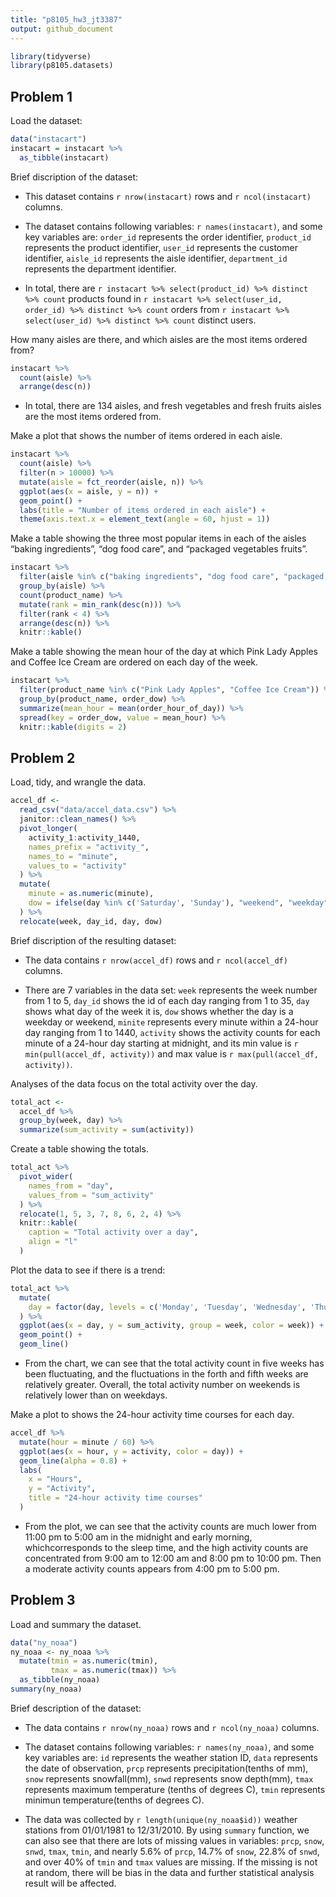 ```yaml
---
title: "p8105_hw3_jt3387"
output: github_document
---
```

  
```r
library(tidyverse)
library(p8105.datasets)
```

## Problem 1

Load the dataset:

```r
data("instacart")
instacart = instacart %>% 
  as_tibble(instacart)
```
  
Brief discription of the dataset:

- This dataset contains `r nrow(instacart)` rows and `r ncol(instacart)` columns.

- The dataset contains following variables: ``r names(instacart)``, and some key variables are: `order_id` represents the order identifier, `product_id` represents the product identifier, `user_id` represents the customer identifier, `aisle_id` represents the aisle identifier, `department_id` represents the department identifier.
  
- In total, there are `r instacart %>% select(product_id) %>% distinct %>% count` products found in `r instacart %>% select(user_id, order_id) %>% distinct %>% count` orders from `r instacart %>% select(user_id) %>% distinct %>% count` distinct users.

How many aisles are there, and which aisles are the most items ordered from?

```r
instacart %>% 
  count(aisle) %>% 
  arrange(desc(n))
```

- In total, there are 134 aisles, and fresh vegetables and fresh fruits aisles are the most items ordered from.

Make a plot that shows the number of items ordered in each aisle.

```r
instacart %>% 
  count(aisle) %>% 
  filter(n > 10000) %>% 
  mutate(aisle = fct_reorder(aisle, n)) %>% 
  ggplot(aes(x = aisle, y = n)) + 
  geom_point() + 
  labs(title = "Number of items ordered in each aisle") +
  theme(axis.text.x = element_text(angle = 60, hjust = 1))
```

Make a table showing the three most popular items in each of the aisles “baking ingredients”, “dog food care”, and “packaged vegetables fruits”. 

```r
instacart %>% 
  filter(aisle %in% c("baking ingredients", "dog food care", "packaged vegetables fruits")) %>%
  group_by(aisle) %>% 
  count(product_name) %>% 
  mutate(rank = min_rank(desc(n))) %>% 
  filter(rank < 4) %>% 
  arrange(desc(n)) %>%
  knitr::kable()
```

Make a table showing the mean hour of the day at which Pink Lady Apples and Coffee Ice Cream are ordered on each day of the week.

```r
instacart %>%
  filter(product_name %in% c("Pink Lady Apples", "Coffee Ice Cream")) %>%
  group_by(product_name, order_dow) %>%
  summarize(mean_hour = mean(order_hour_of_day)) %>%
  spread(key = order_dow, value = mean_hour) %>%
  knitr::kable(digits = 2)
```

## Problem 2

Load, tidy, and wrangle the data.

```r
accel_df <- 
  read_csv("data/accel_data.csv") %>% 
  janitor::clean_names() %>% 
  pivot_longer(
    activity_1:activity_1440,
    names_prefix = "activity_",
    names_to = "minute",
    values_to = "activity"
  ) %>% 
  mutate(
    minute = as.numeric(minute),
    dow = ifelse(day %in% c('Saturday', 'Sunday'), "weekend", "weekday")
  ) %>% 
  relocate(week, day_id, day, dow)
```

Brief discription of the resulting dataset:

- The data contains `r nrow(accel_df)` rows and `r ncol(accel_df)` columns.

- There are 7 variables in the data set: `week` represents the week number from 1 to 5, `day_id` shows the id of each day ranging from 1 to 35, `day` shows what day of the week it is, `dow` shows whether the day is a weekday or weekend, `minite` represents every minute within a 24-hour day ranging from 1 to 1440, `activity` shows the activity counts for each minute of a 24-hour day starting at midnight, and its min value is ``r min(pull(accel_df, activity))`` and max value is ``r max(pull(accel_df, activity))``.

Analyses of the data focus on the total activity over the day.

```r
total_act <- 
  accel_df %>% 
  group_by(week, day) %>% 
  summarize(sum_activity = sum(activity))
```

Create a table showing the totals.

```r
total_act %>% 
  pivot_wider(
    names_from = "day",
    values_from = "sum_activity"
  ) %>% 
  relocate(1, 5, 3, 7, 8, 6, 2, 4) %>% 
  knitr::kable(
    caption = "Total activity over a day",
    align = "l"
  )
```

Plot the data to see if there is a trend:

```r
total_act %>% 
  mutate(
    day = factor(day, levels = c('Monday', 'Tuesday', 'Wednesday', 'Thursday', 'Friday', 'Saturday', 'Sunday'))
  ) %>% 
  ggplot(aes(x = day, y = sum_activity, group = week, color = week)) + 
  geom_point() + 
  geom_line()
```

- From the chart, we can see that the total activity count in five weeks has been fluctuating, and the fluctuations in the forth and fifth weeks are relatively greater. Overall, the total activity number on weekends is relatively lower than on weekdays.

Make a plot to shows the 24-hour activity time courses for each day.

```r
accel_df %>% 
  mutate(hour = minute / 60) %>% 
  ggplot(aes(x = hour, y = activity, color = day)) + 
  geom_line(alpha = 0.8) + 
  labs(
    x = "Hours",
    y = "Activity",
    title = "24-hour activity time courses"
  )
```

- From the plot, we can see that the activity counts are much lower from 11:00 pm to 5:00 am in the midnight and early morning, whichcorresponds to the sleep time, and the high activity counts are concentrated from 9:00 am to 12:00 am and 8:00 pm to 10:00 pm. Then a moderate activity counts appears from 4:00 pm to 5:00 pm.

## Problem 3

Load and summary the dataset.

```r
data("ny_noaa")
ny_noaa <- ny_noaa %>% 
  mutate(tmin = as.numeric(tmin), 
         tmax = as.numeric(tmax)) %>% 
  as_tibble(ny_noaa)
summary(ny_noaa)
```

Brief description of the dataset:
  
- The data contains `r nrow(ny_noaa)` rows and `r ncol(ny_noaa)` columns.

- The dataset contains following variables: ``r names(ny_noaa)``, and some key variables are: `id` represents the weather station ID, `data` represents the date of observation, `prcp` represents precipitation(tenths of mm), `snow` represents snowfall(mm), `snwd` represents snow depth(mm), `tmax` represents maximum temperature (tenths of degrees C), `tmin` represents minimun temperature(tenths of degrees C).

- The data was collected by `r length(unique(ny_noaa$id))` weather stations from 01/01/1981 to 12/31/2010. By using `summary` function, we can also see that there are lots of missing values in variables: `prcp`, `snow`, `snwd`, `tmax`, `tmin`, and nearly 5.6% of `prcp`, 14.7% of `snow`, 22.8% of `snwd`, and over 40% of `tmin` and `tmax` values are missing. If the missing is not at random, there will be bias in the data and further statistical analysis result will be affected.
